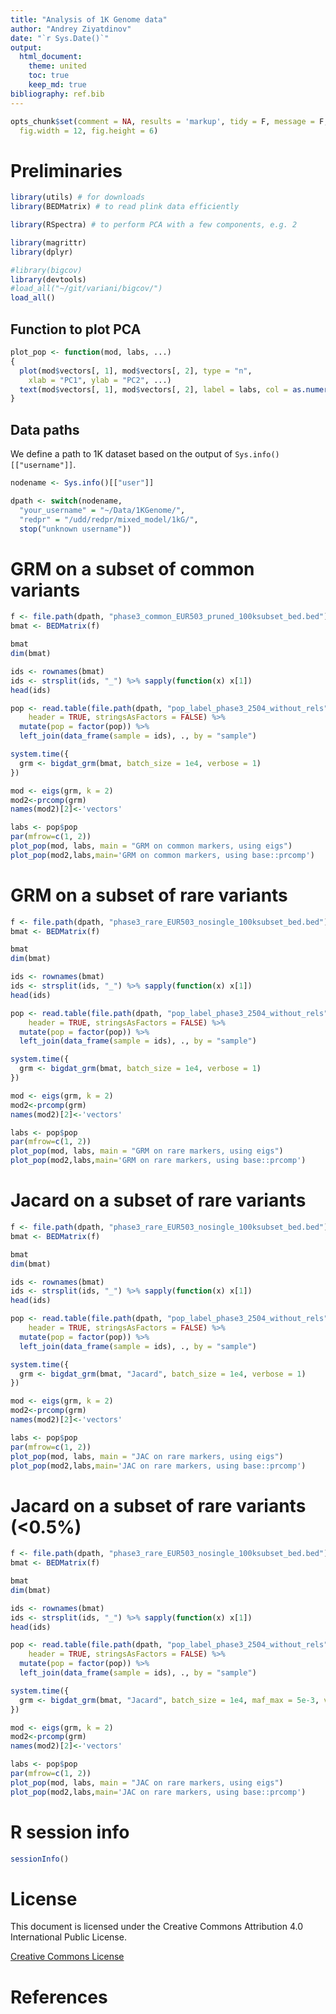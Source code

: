 ```yaml
---
title: "Analysis of 1K Genome data"
author: "Andrey Ziyatdinov"
date: "`r Sys.Date()`"
output:
  html_document:
    theme: united
    toc: true
    keep_md: true
bibliography: ref.bib    
---
```


```r
opts_chunk$set(comment = NA, results = 'markup', tidy = F, message = F, warning = F, echo = T,
  fig.width = 12, fig.height = 6)
```
  
# Preliminaries

```r
library(utils) # for downloads
library(BEDMatrix) # to read plink data efficiently

library(RSpectra) # to perform PCA with a few components, e.g. 2

library(magrittr) 
library(dplyr) 

#library(bigcov)
library(devtools)
#load_all("~/git/variani/bigcov/")
load_all()
```


## Function to plot PCA

```r
plot_pop <- function(mod, labs, ...)
{
  plot(mod$vectors[, 1], mod$vectors[, 2], type = "n", 
    xlab = "PC1", ylab = "PC2", ...)
  text(mod$vectors[, 1], mod$vectors[, 2], label = labs, col = as.numeric(labs))
}
```

## Data paths

We define a path to 1K dataset based on the output of `Sys.info()[["username"]]`.

```r
nodename <- Sys.info()[["user"]]

dpath <- switch(nodename,
  "your_username" = "~/Data/1KGenome/",
  "redpr" = "/udd/redpr/mixed_model/1kG/",
  stop("unknown username"))
```


# GRM on a subset of common variants

```r
f <- file.path(dpath, "phase3_common_EUR503_pruned_100ksubset_bed.bed")
bmat <- BEDMatrix(f)

bmat
dim(bmat)

ids <- rownames(bmat)
ids <- strsplit(ids, "_") %>% sapply(function(x) x[1])
head(ids)

pop <- read.table(file.path(dpath, "pop_label_phase3_2504_without_rels"), 
    header = TRUE, stringsAsFactors = FALSE) %>%
  mutate(pop = factor(pop)) %>% 
  left_join(data_frame(sample = ids), ., by = "sample")

system.time({
  grm <- bigdat_grm(bmat, batch_size = 1e4, verbose = 1)
})

mod <- eigs(grm, k = 2)
mod2<-prcomp(grm)
names(mod2)[2]<-'vectors'

labs <- pop$pop
par(mfrow=c(1, 2))
plot_pop(mod, labs, main = "GRM on common markers, using eigs")
plot_pop(mod2,labs,main='GRM on common markers, using base::prcomp')
```  

# GRM on a subset of rare variants

```r
f <- file.path(dpath, "phase3_rare_EUR503_nosingle_100ksubset_bed.bed")
bmat <- BEDMatrix(f)

bmat
dim(bmat)

ids <- rownames(bmat)
ids <- strsplit(ids, "_") %>% sapply(function(x) x[1])
head(ids)

pop <- read.table(file.path(dpath, "pop_label_phase3_2504_without_rels"), 
    header = TRUE, stringsAsFactors = FALSE) %>%
  mutate(pop = factor(pop)) %>% 
  left_join(data_frame(sample = ids), ., by = "sample")

system.time({
  grm <- bigdat_grm(bmat, batch_size = 1e4, verbose = 1)
})

mod <- eigs(grm, k = 2)
mod2<-prcomp(grm)
names(mod2)[2]<-'vectors'

labs <- pop$pop
par(mfrow=c(1, 2))
plot_pop(mod, labs, main = "GRM on rare markers, using eigs")
plot_pop(mod2,labs,main='GRM on rare markers, using base::prcomp')
``` 

# Jacard on a subset of rare variants 

```r
f <- file.path(dpath, "phase3_rare_EUR503_nosingle_100ksubset_bed.bed")
bmat <- BEDMatrix(f)

bmat
dim(bmat)

ids <- rownames(bmat)
ids <- strsplit(ids, "_") %>% sapply(function(x) x[1])
head(ids)

pop <- read.table(file.path(dpath, "pop_label_phase3_2504_without_rels"), 
    header = TRUE, stringsAsFactors = FALSE) %>%
  mutate(pop = factor(pop)) %>% 
  left_join(data_frame(sample = ids), ., by = "sample")

system.time({
  grm <- bigdat_grm(bmat, "Jacard", batch_size = 1e4, verbose = 1)
})

mod <- eigs(grm, k = 2)
mod2<-prcomp(grm)
names(mod2)[2]<-'vectors'

labs <- pop$pop
par(mfrow=c(1, 2))
plot_pop(mod, labs, main = "JAC on rare markers, using eigs")
plot_pop(mod2,labs,main='JAC on rare markers, using base::prcomp')
``` 


# Jacard on a subset of rare variants (<0.5%)

```r
f <- file.path(dpath, "phase3_rare_EUR503_nosingle_100ksubset_bed.bed")
bmat <- BEDMatrix(f)

bmat
dim(bmat)

ids <- rownames(bmat)
ids <- strsplit(ids, "_") %>% sapply(function(x) x[1])
head(ids)

pop <- read.table(file.path(dpath, "pop_label_phase3_2504_without_rels"), 
    header = TRUE, stringsAsFactors = FALSE) %>%
  mutate(pop = factor(pop)) %>% 
  left_join(data_frame(sample = ids), ., by = "sample")

system.time({
  grm <- bigdat_grm(bmat, "Jacard", batch_size = 1e4, maf_max = 5e-3, verbose = 1)
})

mod <- eigs(grm, k = 2)
mod2<-prcomp(grm)
names(mod2)[2]<-'vectors'

labs <- pop$pop
par(mfrow=c(1, 2))
plot_pop(mod, labs, main = "JAC on rare markers, using eigs")
plot_pop(mod2,labs,main='JAC on rare markers, using base::prcomp')
``` 


# R session info

```r
sessionInfo()
```

# License

This document is licensed under the Creative Commons Attribution 4.0 International Public License. 

[Creative Commons License](http://creativecommons.org/licenses/by/4.0/)

# References
